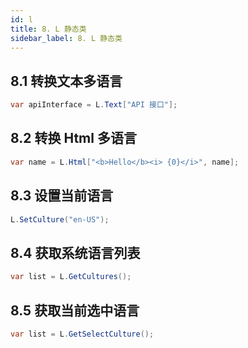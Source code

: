 ```yaml
---
id: l
title: 8. L 静态类
sidebar_label: 8. L 静态类
---
```


## 8.1 转换文本多语言

```cs
var apiInterface = L.Text["API 接口"];
```

## 8.2 转换 Html 多语言

```cs
var name = L.Html["<b>Hello</b><i> {0}</i>", name];
```

## 8.3 设置当前语言

```cs
L.SetCulture("en-US");
```

## 8.4 获取系统语言列表

```cs
var list = L.GetCultures();
```

## 8.5 获取当前选中语言

```cs
var list = L.GetSelectCulture();
```
